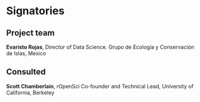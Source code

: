 # Signatories
<!-- 
This section provides the ISC with a view of the support received from the community for a proposal. Acceptance isn't predicated on popularity but community acceptance is important.  Willingness to accept outside input is also a good marker for project delivery. 

An optional section would be for R-Core signatories where changes to R are proposed.
-->

## Project team
**Evaristo Rojas**, Director of Data Science. Grupo de Ecología y Conservación de Islas, Mexico

## Consulted
**Scott Chamberlain**, rOpenSci Co-founder and Technical Lead, University of California, Berkeley
